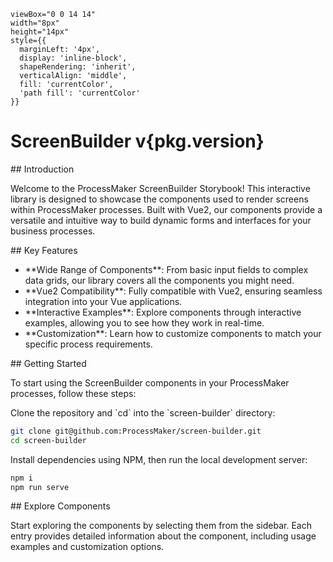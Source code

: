 
    viewBox="0 0 14 14" 
    width="8px" 
    height="14px" 
    style={{ 
      marginLeft: '4px',
      display: 'inline-block',
      shapeRendering: 'inherit',
      verticalAlign: 'middle',
      fill: 'currentColor',
      'path fill': 'currentColor'
    }}
>
  <path d="m11.1 7.35-5.5 5.5a.5.5 0 0 1-.7-.7L10.04 7 4.9 1.85a.5.5 0 1 1 .7-.7l5.5 5.5c.2.2.2.5 0 .7Z" />
</svg>

<Meta title="ProcessMaker ScreenBuilder" />

# ScreenBuilder <strong>v{pkg.version}</strong>

<div className="sb-container">
  <div className='sb-section-title'>
    ## Introduction
  </div>
  <p>
    Welcome to the ProcessMaker ScreenBuilder Storybook! This interactive library is designed to showcase the components used to render screens within ProcessMaker processes. Built with Vue2, our components provide a versatile and intuitive way to build dynamic forms and interfaces for your business processes.
  </p>

  <div className='sb-section-title'>
    ## Key Features
  </div>
  <ul>
    <li>**Wide Range of Components**: From basic input fields to complex data grids, our library covers all the components you might need.</li>
    <li>**Vue2 Compatibility**: Fully compatible with Vue2, ensuring seamless integration into your Vue applications.</li>
    <li>**Interactive Examples**: Explore components through interactive examples, allowing you to see how they work in real-time.</li>
    <li>**Customization**: Learn how to customize components to match your specific process requirements.</li>
  </ul>

  <div className='sb-section-title'>
    ## Getting Started
  </div>
  <p>
    To start using the ScreenBuilder components in your ProcessMaker processes, follow these steps:
  </p>

  <p>
  Clone the repository and `cd` into the `screen-builder` directory:

```bash
git clone git@github.com:ProcessMaker/screen-builder.git
cd screen-builder
```

  Install dependencies using NPM, then run the local development server:

```bash
npm i
npm run serve
```
  </p>
  <div className='sb-section-title'>
    ## Explore Components
  </div>
  <p>
    Start exploring the components by selecting them from the sidebar. Each entry provides detailed information about the component, including usage examples and customization options.
  </p>
</div>

<style>
{`
.sb-container {
  font-family: 'Arial', sans-serif;
}

.sb-section-title {
  margin-top: 20px;
  font-weight: bold;
  font-size: 20px;
}
`}
</style>
